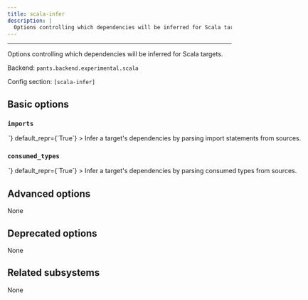 ```yaml
---
title: scala-infer
description: |
  Options controlling which dependencies will be inferred for Scala targets.
---
```



---

Options controlling which dependencies will be inferred for Scala targets.

Backend: <span className="color--primary">`pants.backend.experimental.scala`</span>

Config section: <span className="color--primary">`[scala-infer]`</span>

<span className={styles.options}>

## Basic options

### `imports`

<Option
  cli_repr={`--[no-]scala-infer-imports`}
  env_repr='PANTS_SCALA_INFER_IMPORTS'
  toml_repr={`[scala-infer]
imports = <bool>`}
  default_repr={`True`}
>

Infer a target&#x27;s dependencies by parsing import statements from sources.

</Option>

### `consumed_types`

<Option
  cli_repr={`--[no-]scala-infer-consumed-types`}
  env_repr='PANTS_SCALA_INFER_CONSUMED_TYPES'
  toml_repr={`[scala-infer]
consumed_types = <bool>`}
  default_repr={`True`}
>

Infer a target&#x27;s dependencies by parsing consumed types from sources.

</Option>

## Advanced options

None

## Deprecated options

None

## Related subsystems

None

</span>
